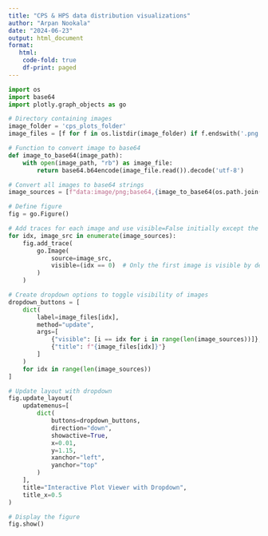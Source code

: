 ```yaml
---
title: "CPS & HPS data distribution visualizations"
author: "Arpan Nookala"
date: "2024-06-23"
output: html_document
format: 
   html:
    code-fold: true
    df-print: paged    
---
```

```python

import os
import base64
import plotly.graph_objects as go

# Directory containing images
image_folder = 'cps_plots_folder'
image_files = [f for f in os.listdir(image_folder) if f.endswith('.png')]

# Function to convert image to base64
def image_to_base64(image_path):
    with open(image_path, "rb") as image_file:
        return base64.b64encode(image_file.read()).decode('utf-8')

# Convert all images to base64 strings
image_sources = [f"data:image/png;base64,{image_to_base64(os.path.join(image_folder, img))}" for img in image_files]

# Define figure
fig = go.Figure()

# Add traces for each image and use visible=False initially except the first
for idx, image_src in enumerate(image_sources):
    fig.add_trace(
        go.Image(
            source=image_src,
            visible=(idx == 0)  # Only the first image is visible by default
        )
    )

# Create dropdown options to toggle visibility of images
dropdown_buttons = [
    dict(
        label=image_files[idx],
        method="update",
        args=[
            {"visible": [i == idx for i in range(len(image_sources))]},  # Show only the selected image
            {"title": f"{image_files[idx]}"}
        ]
    )
    for idx in range(len(image_sources))
]

# Update layout with dropdown
fig.update_layout(
    updatemenus=[
        dict(
            buttons=dropdown_buttons,
            direction="down",
            showactive=True,
            x=0.01,
            y=1.15,
            xanchor="left",
            yanchor="top"
        )
    ],
    title="Interactive Plot Viewer with Dropdown",
    title_x=0.5
)

# Display the figure
fig.show()
```